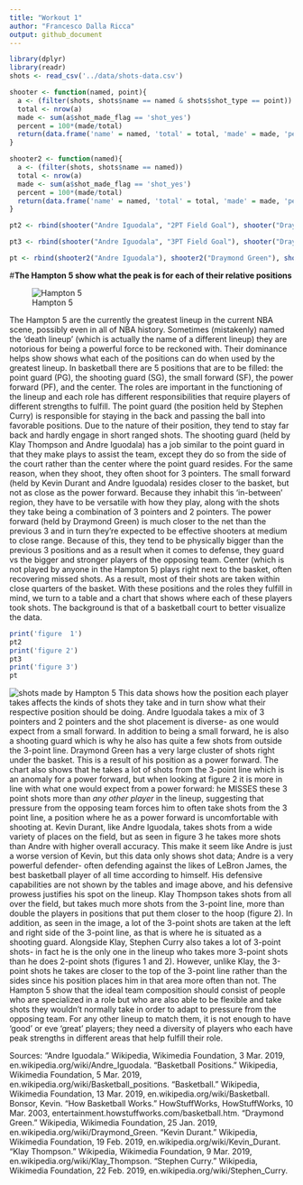 ```yaml
---
title: "Workout 1"
author: "Francesco Dalla Ricca"
output: github_document
---
```

```r
library(dplyr)
library(readr)
shots <- read_csv('../data/shots-data.csv')

shooter <- function(named, point){
  a <- (filter(shots, shots$name == named & shots$shot_type == point))
  total <- nrow(a)
  made <- sum(a$shot_made_flag == 'shot_yes')
  percent = 100*(made/total)
  return(data.frame('name' = named, 'total' = total, 'made' = made, 'perc_made' = percent))
}

shooter2 <- function(named){
  a <- (filter(shots, shots$name == named))
  total <- nrow(a)
  made <- sum(a$shot_made_flag == 'shot_yes')
  percent = 100*(made/total)
  return(data.frame('name' = named, 'total' = total, 'made' = made, 'perc_made' = percent))
}

pt2 <- rbind(shooter("Andre Iguodala", "2PT Field Goal"), shooter("Draymond Green", "2PT Field Goal"), shooter("Kevin Durant", "2PT Field Goal"), shooter("Klay Thompson", "2PT Field Goal"), shooter("Stephen Curry", "2PT Field Goal"))

pt3 <- rbind(shooter("Andre Iguodala", "3PT Field Goal"), shooter("Draymond Green", "3PT Field Goal"), shooter("Kevin Durant", "3PT Field Goal"), shooter("Klay Thompson", "3PT Field Goal"), shooter("Stephen Curry", "3PT Field Goal"))

pt <- rbind(shooter2("Andre Iguodala"), shooter2("Draymond Green"), shooter2("Kevin Durant"), shooter2("Klay Thompson"), shooter2("Stephen Curry"))
```

#**The Hampton 5 show what the peak is for each of their relative positions**

![Hampton 5](../images/Hampton5.jpg)

The Hampton 5 are the currently the greatest lineup in the current NBA scene, possibly even in all of NBA history. Sometimes (mistakenly) named the 'death lineup' (which is actually the name of a different lineup) they are notorious for being a powerful force to be reckoned with. Their dominance helps show shows what each of the positions can do when used by the greatest lineup.
In basketball there are 5 positions that are to be filled: the point guard (PG), the shooting guard (SG), the small forward (SF), the power forward (PF), and the center. The roles are important in the functioning of the lineup and each role has different responsibilities that require players of different strengths to fulfill.
The point guard (the position held by Stephen Curry) is responsible for staying in the back and passing the ball into favorable positions. Due to the nature of their position, they tend to stay far back and hardly engage in short ranged shots.
The shooting guard (held by Klay Thompson and Andre Iguodala) has a job similar to the point guard in that they make plays to assist the team, except they do so from the side of the court rather than the center where the point guard resides. For the same reason, when they shoot, they often shoot for 3 pointers.
The small forward (held by Kevin Durant and Andre Iguodala) resides closer to the basket, but not as close as the power forward. Because they inhabit this 'in-between' region, they have to be versatile with how they play, along with the shots they take being a combination of 3 pointers and 2 pointers.
The power forward (held by Draymond Green) is much closer to the net than the previous 3 and in turn they're expected to be effective shooters at medium to close range. Because of this, they tend to be physically bigger than the previous 3 positions and as a result when it comes to defense, they guard vs the bigger and stronger players of the opposing team.
Center (which is not played by anyone in the Hampton 5) plays right next to the basket, often recovering missed shots. As a result, most of their shots are taken within close quarters of the basket.
With these positions and the roles they fulfill in mind, we turn to a table and a chart that shows where each of these players took shots. The background is that of a basketball court to better visualize the data.

```r
print('figure  1')
pt2
print('figure 2')
pt3
print('figure 3')
pt
```
![shots made by Hampton 5](../images/gsw-shot-chart.png)
This data shows how the position each player takes affects the kinds of shots they take and in turn show what their respective position should be doing. Andre Iguodala takes a mix of 3 pointers and 2 pointers and the shot placement is diverse- as one would expect from a small forward. In addition to being a small forward, he is also a shooting guard which is why he also has quite a few shots from outside the 3-point line. Draymond Green has a very large cluster of shots right under the basket. This is a result of his position as a power forward. The chart also shows that he takes a lot of shots from the 3-point line which is an anomaly for a power forward, but when looking at figure 2 it is more in line with what one would expect from a power forward: he MISSES these 3 point shots more than *any other player* in the lineup, suggesting that pressure from the opposing team forces him to often take shots from the 3 point line, a position where he as a power forward is uncomfortable with shooting at. Kevin Durant, like Andre Iguodala, takes shots from a wide variety of places on the field, but as seen in figure 3 he takes more shots than Andre with higher overall accuracy. This make it seem like Andre is just a worse version of Kevin, but this data only shows shot data; Andre is a very powerful defender- often defending against the likes of LeBron James, the best basketball player of all time according to himself. His defensive capabilities are not shown by the tables and image above, and his defensive prowess justifies his spot on the lineup. Klay Thompson takes shots from all over the field, but takes much more shots from the 3-point line, more than double the players in positions that put them closer to the hoop (figure 2). In addition, as seen in the image, a lot of the 3-point shots are taken at the left and right side of the 3-point line, as that is where he is situated as a shooting guard. Alongside Klay, Stephen Curry also takes a lot of 3-point shots- in fact he is the only one in the lineup who takes more 3-point shots than he does 2-point shots (figures 1 and 2). However, unlike Klay, the 3-point shots he takes are closer to the top of the 3-point line rather than the sides since his position places him in that area more often than not.
The Hampton 5 show that the ideal team composition should consist of people who are specialized in a role but who are also able to be flexible and take shots they wouldn't normally take in order to adapt to pressure from the opposing team. For any other lineup to match them, it is not enough to have 'good' or eve 'great' players; they need a diversity of players who each have peak strengths in different areas that help fulfill their role.

Sources:
"Andre Iguodala." Wikipedia, Wikimedia Foundation, 3 Mar. 2019, en.wikipedia.org/wiki/Andre_Iguodala.
"Basketball Positions." Wikipedia, Wikimedia Foundation, 5 Mar. 2019, en.wikipedia.org/wiki/Basketball_positions.
"Basketball." Wikipedia, Wikimedia Foundation, 13 Mar. 2019, en.wikipedia.org/wiki/Basketball.
Bonsor, Kevin. "How Basketball Works." HowStuffWorks, HowStuffWorks, 10 Mar. 2003, entertainment.howstuffworks.com/basketball.htm.
"Draymond Green." Wikipedia, Wikimedia Foundation, 25 Jan. 2019, en.wikipedia.org/wiki/Draymond_Green.
"Kevin Durant." Wikipedia, Wikimedia Foundation, 19 Feb. 2019, en.wikipedia.org/wiki/Kevin_Durant.
"Klay Thompson." Wikipedia, Wikimedia Foundation, 9 Mar. 2019, en.wikipedia.org/wiki/Klay_Thompson.
"Stephen Curry." Wikipedia, Wikimedia Foundation, 22 Feb. 2019, en.wikipedia.org/wiki/Stephen_Curry.

